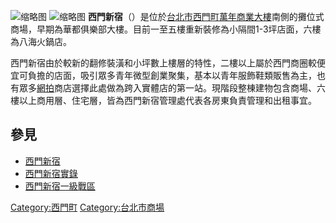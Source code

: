 [[File:西門町走一圈_-_panoramio_-_Tianmu_peter_(260).jpg|缩略图]]
[[File:Shinjuku-plaza.JPG|缩略图]]
'''西門新宿'''（{{lang|en|Shinjuku Plaza}}）是位於[[台北市|台北市]][[西門町|西門町]][[萬年商業大樓|萬年商業大樓]]南側的攤位式商場，早期為華都俱樂部大樓。目前一至五樓重新裝修為小隔間1-3坪店面，六樓為八海火鍋店。

西門新宿由於較新的翻修裝潢和小坪數上樓層的特性，二樓以上屬於西門商圈較便宜可負擔的店面，吸引眾多青年微型創業聚集，基本以青年服飾鞋類販售為主，也有眾多[[網拍|網拍]]商店選擇此處做為跨入實體店的第一站。現階段整棟建物包含商場、六樓以上商用層、住宅層，皆為西門新宿管理處代表各房東負責管理和出租事宜。

==參見==
*[http://www.shinjuku-plaza.com.tw/ 西門新宿] {{Wayback|url=http://www.shinjuku-plaza.com.tw/ |date=20200813053908 }}
*[https://yellow.place/en/%E8%A5%BF%E9%96%80%E6%96%B0%E5%AE%BF%E5%95%86%E5%A0%B4-taipei-taiwan 西門新宿實錄] {{Wayback|url=https://yellow.place/en/%E8%A5%BF%E9%96%80%E6%96%B0%E5%AE%BF%E5%95%86%E5%A0%B4-taipei-taiwan |date=20170108093550 }}
*[https://news.housefun.com.tw/news/article/667785101143.html 西門新宿一級戰區] {{Wayback|url=https://news.housefun.com.tw/news/article/667785101143.html |date=20170327104742 }}
[[Category:西門町|Category:西門町]]
[[Category:台北市商場|Category:台北市商場]]
{{Taiwan Shopping Market}}